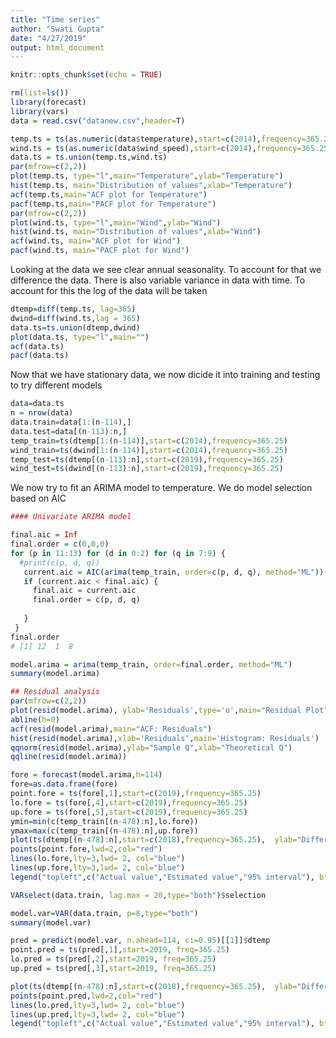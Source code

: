 ```yaml
---
title: "Time series"
author: "Swati Gupta"
date: "4/27/2019"
output: html_document
---
```


```r
knitr::opts_chunk$set(echo = TRUE)
```


```r
rm(list=ls())
library(forecast)
library(vars)
data = read.csv("datanew.csv",header=T)
```

```r
temp.ts = ts(as.numeric(data$temperature),start=c(2014),frequency=365.25)
wind.ts = ts(as.numeric(data$wind_speed),start=c(2014),frequency=365.25)
data.ts = ts.union(temp.ts,wind.ts)
par(mfrow=c(2,2))
plot(temp.ts, type="l",main="Temperature",ylab="Temperature")
hist(temp.ts, main="Distribution of values",xlab="Temperature")
acf(temp.ts,main="ACF plot for Temperature")  
pacf(temp.ts,main="PACF plot for Temperature")
par(mfrow=c(2,2))
plot(wind.ts, type="l",main="Wind",ylab="Wind")
hist(wind.ts, main="Distribution of values",xlab="Wind")
acf(wind.ts, main="ACF plot for Wind")  
pacf(wind.ts, main="PACF plot for Wind")
```
Looking at the data we see clear annual seasonality. To account for that we difference the data. There is also variable variance in data with time. To account for this the log of the data will be taken

```r
dtemp=diff(temp.ts, lag=365)
dwind=diff(wind.ts,lag = 365)
data.ts=ts.union(dtemp,dwind)
plot(data.ts, type="l",main="")
acf(data.ts)
pacf(data.ts)
```
Now that we have stationary data, we now dicide it into training and testing to try different models

```r
data=data.ts
n = nrow(data)
data.train=data[1:(n-114),]
data.test=data[(n-113):n,]
temp_train=ts(dtemp[1:(n-114)],start=c(2014),frequency=365.25)
wind_train=ts(dwind[1:(n-114)],start=c(2014),frequency=365.25)
temp_test=ts(dtemp[(n-113):n],start=c(2019),frequency=365.25)
wind_test=ts(dwind[(n-113):n],start=c(2019),frequency=365.25)
```


We now try to fit an ARIMA model to temperature. We do model selection based on AIC

```r
#### Univariate ARIMA model

final.aic = Inf
final.order = c(0,0,0)
for (p in 11:13) for (d in 0:2) for (q in 7:9) {
  #print(c(p, d, q))
   current.aic = AIC(arima(temp_train, order=c(p, d, q), method="ML"))
   if (current.aic < final.aic) {
     final.aic = current.aic
     final.order = c(p, d, q)
     
   }
 }
final.order
# [1] 12  1  8
```


```r
model.arima = arima(temp_train, order=final.order, method="ML")
summary(model.arima)
```
```r
## Residual analysis
par(mfrow=c(2,2))
plot(resid(model.arima), ylab='Residuals',type='o',main="Residual Plot")
abline(h=0)
acf(resid(model.arima),main="ACF: Residuals")
hist(resid(model.arima),xlab='Residuals',main='Histogram: Residuals')
qqnorm(resid(model.arima),ylab="Sample Q",xlab="Theoretical Q")
qqline(resid(model.arima))
```



```r
fore = forecast(model.arima,h=114)
fore=as.data.frame(fore)
point.fore = ts(fore[,1],start=c(2019),frequency=365.25)
lo.fore = ts(fore[,4],start=c(2019),frequency=365.25)
up.fore = ts(fore[,5],start=c(2019),frequency=365.25)
ymin=min(c(temp_train[(n-478):n],lo.fore))
ymax=max(c(temp_train[(n-478):n],up.fore))
plot(ts(dtemp[(n-478):n],start=c(2018),frequency=365.25),  ylab="Differenced Temperature", type="l",main="Predictions from ARIMA model")
points(point.fore,lwd=2,col="red")
lines(lo.fore,lty=3,lwd= 2, col="blue")
lines(up.fore,lty=3,lwd= 2, col="blue")
legend("topleft",c("Actual value","Estimated value","95% interval"), bty="n", lwd=c(1,2,2), col=c("black","red","blue"))
```

```r
VARselect(data.train, lag.max = 20,type="both")$selection
```

```r
model.var=VAR(data.train, p=8,type="both")
summary(model.var)
```

```r
pred = predict(model.var, n.ahead=114, ci=0.95)[[1]]$dtemp
point.pred = ts(pred[,1],start=2019, freq=365.25)
lo.pred = ts(pred[,2],start=2019, freq=365.25)
up.pred = ts(pred[,3],start=2019, freq=365.25)

plot(ts(dtemp[(n-478):n],start=c(2018),frequency=365.25),  ylab="Differenced Temperature", type="l",main="Predictions from VAR Model")
points(point.pred,lwd=2,col="red")
lines(lo.pred,lty=3,lwd= 2, col="blue")
lines(up.pred,lty=3,lwd= 2, col="blue")
legend("topleft",c("Actual value","Estimated value","95% interval"), bty="n", lwd=c(1,2,2), col=c("black","red","blue"))
```

